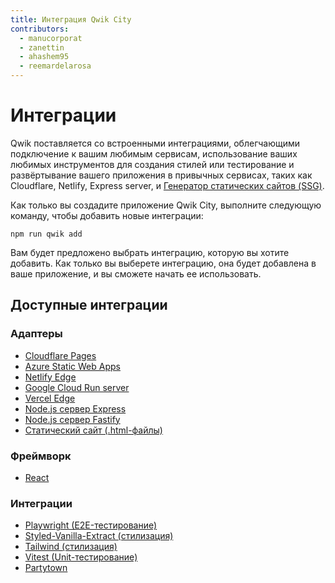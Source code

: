 ```yaml
---
title: Интеграция Qwik City
contributors:
  - manucorporat
  - zanettin
  - ahashem95
  - reemardelarosa
---
```


# Интеграции

Qwik поставляется со встроенными интеграциями, облегчающими подключение к вашим любимым сервисам, использование ваших любимых инструментов для создания стилей или тестирование и развёртывание вашего приложения в привычных сервисах, таких как Cloudflare, Netlify, Express server, и [Генератор статических сайтов (SSG)](/docs/(qwikcity)/guides/static-site-generation/index.mdx).

Как только вы создадите приложение Qwik City, выполните следующую команду, чтобы добавить новые интеграции:

```shell
npm run qwik add
```

Вам будет предложено выбрать интеграцию, которую вы хотите добавить. Как только вы выберете интеграцию, она будет добавлена в ваше приложение, и вы сможете начать ее использовать.

## Доступные интеграции

### Адаптеры

- [Cloudflare Pages](/deployments/cloudflare-pages/index.mdx)
- [Azure Static Web Apps](/deployments/azure-swa/index.mdx)
- [Netlify Edge](/deployments/netlify-edge/index.mdx)
- [Google Cloud Run server](/deployments/gcp-cloud-run/index.mdx)
- [Vercel Edge](/deployments/vercel-edge/index.mdx)
- [Node.js сервер Express](/deployments/node/index.mdx)
- [Node.js сервер Fastify](/deployments/node/index.mdx)
- [Статический сайт (.html-файлы)](/docs/(qwikcity)/guides/static-site-generation/index.mdx)

### Фреймворк

- [React](/integrations/react/index.mdx)

### Интеграции

- [Playwright (E2E-тестирование)](/integrations/playwright/index.mdx)
- [Styled-Vanilla-Extract (стилизация)](/integrations/styled-vanilla-extract/index.mdx)
- [Tailwind (стилизация)](/integrations/tailwind/index.mdx)
- [Vitest (Unit-тестирование)](/integrations/vitest/index.mdx)
- [Partytown](/integrations/partytown/index.mdx)
